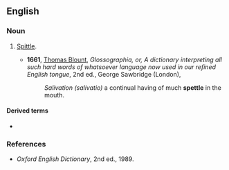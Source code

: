 ==English==

===Noun===
{{en-noun|-}}

# {{lb|en|obsolete}} [[spittle|Spittle]].
#* '''1661''', [[w:Thomas_Blount_(lexicographer)|Thomas Blount]], ''Glossographia, or, A dictionary interpreting all such hard words of whatsoever language now used in our refined English tongue'', 2nd ed., George Sawbridge (London),
#*: ''Salivation (salivatio)'' a continual having of much '''spettle''' in the mouth.

====Derived terms====
* {{l|en|spettly}}

===References===
* ''Oxford English Dictionary'', 2nd ed., 1989.